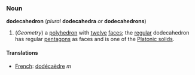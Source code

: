 ===Noun===
'''dodecahedron''' (''plural'' '''dodecahedra''' ''or'' '''dodecahedrons''')

#(''Geometry'') a [[polyhedron]] with [[twelve]] [[face]]s; the [[regular]] dodecahedron has regular [[pentagon]]s as faces and is one of the [[Platonic solid]]s.

====Translations====
*[[French]]: [[dodécaèdre]] ''m''